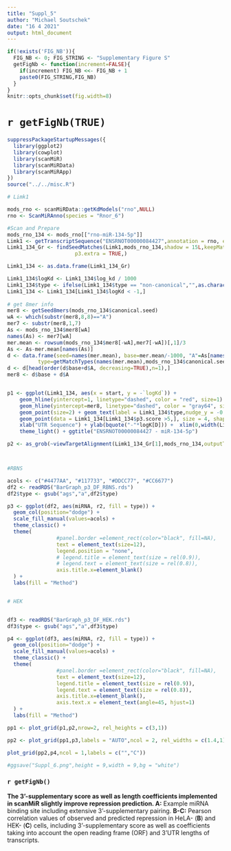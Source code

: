 ```yaml
---
title: "Suppl_5"
author: "Michael Soutschek"
date: "16 4 2021"
output: html_document
---
```



```r
if(!exists('FIG_NB')){
  FIG_NB <- 0; FIG_STRING <- "Supplementary Figure S"
  getFigNb <- function(increment=FALSE){
    if(increment) FIG_NB <<- FIG_NB + 1
    paste0(FIG_STRING,FIG_NB)
  }
}
knitr::opts_chunk$set(fig.width=8)
```

# `r getFigNb(TRUE)`


```r
suppressPackageStartupMessages({
  library(ggplot2)
  library(cowplot)
  library(scanMiR)
  library(scanMiRData)
  library(scanMiRApp)
})
source("../../misc.R")
```


```r
# Limk1

mods_rno <- scanMiRData::getKdModels("rno",NULL)
rno <- ScanMiRAnno(species = "Rnor_6")

#Scan and Prepare
mods_rno_134 <- mods_rno[["rno-miR-134-5p"]]
Limk1 <- getTranscriptSequence("ENSRNOT00000084427",annotation = rno, extract = "UTRonly")
Limk1_134_Gr <- findSeedMatches(Limk1,mods_rno_134,shadow = 15L,keepMatchSeq = TRUE,
                      p3.extra = TRUE,)

Limk1_134 <- as.data.frame(Limk1_134_Gr)

Limk1_134$logKd <- Limk1_134$log_kd / 1000
Limk1_134$type <- ifelse(Limk1_134$type == "non-canonical","",as.character(Limk1_134$type))
Limk1_134 <- Limk1_134[Limk1_134$logKd < -1,]
  
# get 8mer info
mer8 <- getSeed8mers(mods_rno_134$canonical.seed)
wA <- which(substr(mer8,8,8)=="A")
mer7 <- substr(mer8,1,7)
As <- mods_rno_134$mer8[wA]
names(As) <- mer7[wA]
mer.mean <- rowsum(mods_rno_134$mer8[-wA],mer7[-wA])[,1]/3
As <- As-mer.mean[names(As)]
d <- data.frame(seed=names(mer.mean), base=mer.mean/-1000, "A"=As[names(mer.mean)]/-1000,
          type=getMatchTypes(names(mer.mean),mods_rno_134$canonical.seed), row.names=NULL)
d <- d[head(order(d$base+d$A, decreasing=TRUE),n=1),]
mer8 <- d$base + d$A


p1 <- ggplot(Limk1_134, aes(x = start, y = -`logKd`)) + 
    geom_hline(yintercept=1, linetype="dashed", color = "red", size=1) + 
    geom_hline(yintercept=mer8, linetype="dashed", color = "gray64", size=1) + 
    geom_point(size=2) + geom_text(label = Limk1_134$type,nudge_y = -0.2) +
    geom_point(data = Limk1_134[Limk1_134$p3.score >5,], size = 4, shape = 1L) +
    xlab("UTR Sequence") + ylab(bquote("-"*logK[D])) +  xlim(0,width(Limk1)) +
    theme_light() + ggtitle("ENSRNOT00000084427 - miR-134-5p")

p2 <- as_grob(~viewTargetAlignment(Limk1_134_Gr[1],mods_rno_134,outputType = "plot",cex = 0.85))



#RBNS

acols <- c("#4477AA", "#117733", "#DDCC77", "#CC6677")
df2 <- readRDS("BarGraph_p3_DF_RBNS.rds")
df2$type <- gsub("ags","a",df2$type)

p3 <- ggplot(df2, aes(miRNA, r2, fill = type)) + 
  geom_col(position="dodge") +
  scale_fill_manual(values=acols) +
  theme_classic() + 
  theme(
                #panel.border =element_rect(color="black", fill=NA),
                text = element_text(size=12),
                legend.position = "none",
                # legend.title = element_text(size = rel(0.9)),
                # legend.text = element_text(size = rel(0.8)),
                axis.title.x=element_blank()
  ) +
  labs(fill = "Method")


# HEK


df3 <- readRDS("BarGraph_p3_DF_HEK.rds")
df3$type <- gsub("ags","a",df3$type)

p4 <- ggplot(df3, aes(miRNA, r2, fill = type)) + 
  geom_col(position="dodge") +
  scale_fill_manual(values=acols) +
  theme_classic() + 
  theme(
                #panel.border =element_rect(color="black", fill=NA),
                text = element_text(size=12),
                legend.title = element_text(size = rel(0.9)),
                legend.text = element_text(size = rel(0.8)),
                axis.title.x=element_blank(),
                axis.text.x = element_text(angle=45, hjust=1)
  ) +
  labs(fill = "Method")
```


```r
pp1 <- plot_grid(p1,p2,nrow=2, rel_heights = c(3,1))

pp2 <- plot_grid(pp1,p3,labels = "AUTO",ncol = 2, rel_widths = c(1.4,1))

plot_grid(pp2,p4,ncol = 1,labels = c("","C"))

#ggsave("Suppl_6.png",height = 9,width = 9,bg = "white")
```



### `r getFigNb()`

**The 3’-supplementary score as well as length coefficients implemented in scanMiR slightly improve repression prediction. A:** Example miRNA binding site including extensive 3’-supplementary pairing. **B-C:** Pearson correlation values of observed and predicted repression in HeLA- (**B**) and HEK- (**C**) cells, including 3’-supplementary score as well as coefficients taking into account the open reading frame (ORF) and 3’UTR lengths of transcripts.